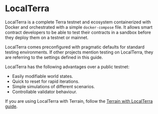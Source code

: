 
# LocalTerra

LocalTerra is a complete Terra testnet and ecosystem containerized with Docker and orchestrated with a simple `docker-compose` file. It allows smart contract developers to be able to test their contracts in a sandbox before they deploy them on a testnet or mainnet.

LocalTerra comes preconfigured with pragmatic defaults for standard testing environments. If other projects mention testing on LocalTerra, they are referring to the settings defined in this guide.

LocalTerra has the following advantages over a public testnet:

- Easily modifiable world states.
- Quick to reset for rapid iterations.
- Simple simulations of different scenarios.
- Controllable validator behaviour.

<Admonition type="tip" icon="💡" title="Terrain and LocalTerra">

If you are using LocalTerra with Terrain, follow the [Terrain with LocalTerra guide](../terrain/using-terrain-localterra.mdx).

</Admonition>
